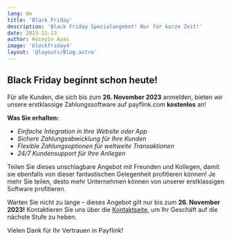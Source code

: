 ```yaml
---
lang: de
title: 'Black Friday'
description: 'Black Friday Spezialangebot! Nur für kurze Zeit!'
date: 2023-11-13
author: Hüseyin Ayas
image: 'blackfriday4'
layout: '@layouts/Blog.astro'
---
```


## Black Friday beginnt schon heute!
Für alle Kunden, die sich bis zum **26. November 2023** anmelden, bieten wir unsere erstklassige Zahlungssoftware auf payflink.com **kostenlos** an!

**Was Sie erhalten:**

- _Einfache Integration in Ihre Website oder App_
- _Sichere Zahlungsabwicklung für Ihre Kunden_
- _Flexible Zahlungsoptionen für weltweite Transaktionen_
- _24/7 Kundensupport für Ihre Anliegen_

Teilen Sie dieses unschlagbare Angebot mit Freunden und Kollegen, damit sie ebenfalls von dieser fantastischen Gelegenheit profitieren können! Je mehr Sie teilen, desto mehr Unternehmen können von unserer erstklassigen Software profitieren.

Warten Sie nicht zu lange – dieses Angebot gilt nur bis zum **26. November 2023!** Kontaktieren Sie uns über die [Kontaktseite](/de/kontakt/), um Ihr Geschäft auf die nächste Stufe zu heben.

Vielen Dank für Ihr Vertrauen in Payflink!